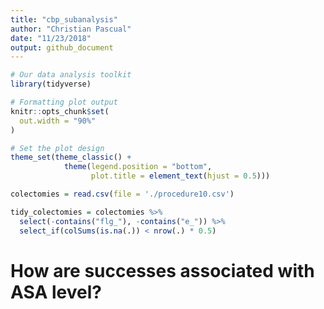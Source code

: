 ```yaml
---
title: "cbp_subanalysis"
author: "Christian Pascual"
date: "11/23/2018"
output: github_document
---
```


```r
# Our data analysis toolkit
library(tidyverse)

# Formatting plot output
knitr::opts_chunk$set(
  out.width = "90%"
)

# Set the plot design
theme_set(theme_classic() + 
            theme(legend.position = "bottom", 
                  plot.title = element_text(hjust = 0.5)))

colectomies = read.csv(file = './procedure10.csv') 

tidy_colectomies = colectomies %>% 
  select(-contains("flg_"), -contains("e_")) %>%
  select_if(colSums(is.na(.)) < nrow(.) * 0.5)
```

# How are successes associated with ASA level?